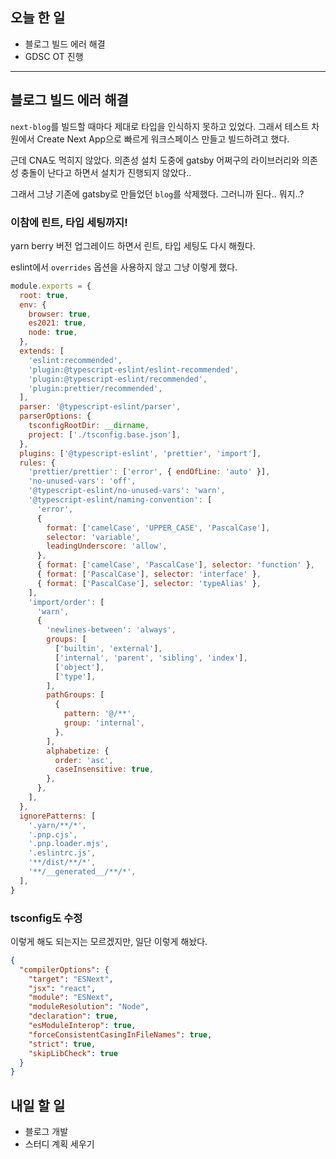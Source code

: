 ## 오늘 한 일

- 블로그 빌드 에러 해결
- GDSC OT 진행

---

## 블로그 빌드 에러 해결

`next-blog`를 빌드할 때마다 제대로 타입을 인식하지 못하고 있었다. 그래서 테스트 차원에서 Create Next App으로 빠르게 워크스페이스 만들고 빌드하려고 했다.

근데 CNA도 먹히지 않았다. 의존성 설치 도중에 gatsby 어쩌구의 라이브러리와 의존성 충돌이 난다고 하면서 설치가 진행되지 않았다..

그래서 그냥 기존에 gatsby로 만들었던 `blog`를 삭제했다. 그러니까 된다.. 뭐지..?

### 이참에 린트, 타입 세팅까지!

yarn berry 버전 업그레이드 하면서 린트, 타입 세팅도 다시 해줬다.

eslint에서 `overrides` 옵션을 사용하지 않고 그냥 이렇게 했다.

```js
module.exports = {
  root: true,
  env: {
    browser: true,
    es2021: true,
    node: true,
  },
  extends: [
    'eslint:recommended',
    'plugin:@typescript-eslint/eslint-recommended',
    'plugin:@typescript-eslint/recommended',
    'plugin:prettier/recommended',
  ],
  parser: '@typescript-eslint/parser',
  parserOptions: {
    tsconfigRootDir: __dirname,
    project: ['./tsconfig.base.json'],
  },
  plugins: ['@typescript-eslint', 'prettier', 'import'],
  rules: {
    'prettier/prettier': ['error', { endOfLine: 'auto' }],
    'no-unused-vars': 'off',
    '@typescript-eslint/no-unused-vars': 'warn',
    '@typescript-eslint/naming-convention': [
      'error',
      {
        format: ['camelCase', 'UPPER_CASE', 'PascalCase'],
        selector: 'variable',
        leadingUnderscore: 'allow',
      },
      { format: ['camelCase', 'PascalCase'], selector: 'function' },
      { format: ['PascalCase'], selector: 'interface' },
      { format: ['PascalCase'], selector: 'typeAlias' },
    ],
    'import/order': [
      'warn',
      {
        'newlines-between': 'always',
        groups: [
          ['builtin', 'external'],
          ['internal', 'parent', 'sibling', 'index'],
          ['object'],
          ['type'],
        ],
        pathGroups: [
          {
            pattern: '@/**',
            group: 'internal',
          },
        ],
        alphabetize: {
          order: 'asc',
          caseInsensitive: true,
        },
      },
    ],
  },
  ignorePatterns: [
    '.yarn/**/*',
    '.pnp.cjs',
    '.pnp.loader.mjs',
    '.eslintrc.js',
    '**/dist/**/*',
    '**/__generated__/**/*',
  ],
}
```

### tsconfig도 수정

이렇게 해도 되는지는 모르겠지만, 일단 이렇게 해놨다.

```json
{
  "compilerOptions": {
    "target": "ESNext",
    "jsx": "react",
    "module": "ESNext",
    "moduleResolution": "Node",
    "declaration": true,
    "esModuleInterop": true,
    "forceConsistentCasingInFileNames": true,
    "strict": true,
    "skipLibCheck": true
  }
}
```

## 내일 할 일

- 블로그 개발
- 스터디 계획 세우기
